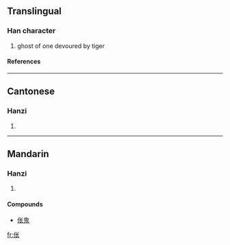 {{see|倀}}

==Translingual==
===Han character===
{{Han char|rad=人|as=04|sn=6|four=|canj=人心人 (OPO)}}
# ghost of one devoured by tiger
====References====
{{Han ref|kx=0096.121|hdz=10124.020|uh=4F25|ud=20261}}
----
==Cantonese==
===Hanzi===
{{yue-hanzi|jyut=|y=cheung1, jaang1}}
# {{defn|Cantonese}}
----
==Mandarin==
===Hanzi===
{{cmn-hanzi|tra=倀|pin=[[chāng]] (chang1)|wg=ch'ang<sup>1</sup>}}
# {{defn|Mandarin}}

====Compounds====
*[[伥鬼]]




[[fr:伥]]